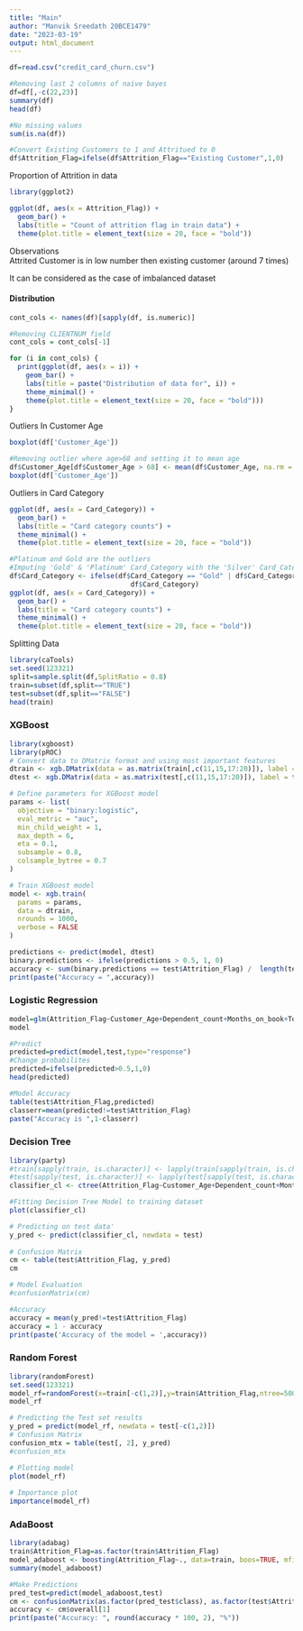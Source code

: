```yaml
---
title: "Main"
author: "Manvik Sreedath 20BCE1479"
date: "2023-03-19"
output: html_document
---
```

```r
df=read.csv("credit_card_churn.csv")

#Removing last 2 columns of naive bayes
df=df[,-c(22,23)]
summary(df)
head(df)

#No missing values
sum(is.na(df))

#Convert Existing Customers to 1 and Attritued to 0
df$Attrition_Flag=ifelse(df$Attrition_Flag=="Existing Customer",1,0)
```

Proportion of Attrition in data
```r
library(ggplot2)

ggplot(df, aes(x = Attrition_Flag)) + 
  geom_bar() +
  labs(title = "Count of attrition flag in train data") +
  theme(plot.title = element_text(size = 20, face = "bold"))
```
Observations<br>
Attrited Customer is in low number then existing customer (around 7 times)<br>

It can be considered as the case of imbalanced dataset<br>


<h4>Distribution</h4>
```r
cont_cols <- names(df)[sapply(df, is.numeric)]

#Removing CLIENTNUM field
cont_cols = cont_cols[-1]

for (i in cont_cols) {
  print(ggplot(df, aes(x = i)) +
    geom_bar() +
    labs(title = paste("Distribution of data for", i)) +
    theme_minimal() +
    theme(plot.title = element_text(size = 20, face = "bold")))
}
```
Outliers In Customer Age
```r
boxplot(df['Customer_Age'])

#Removing outlier where age>68 and setting it to mean age
df$Customer_Age[df$Customer_Age > 68] <- mean(df$Customer_Age, na.rm = TRUE)
boxplot(df['Customer_Age'])
```
Outliers in Card Category
```r
ggplot(df, aes(x = Card_Category)) +
  geom_bar() +
  labs(title = "Card category counts") +
  theme_minimal() +
  theme(plot.title = element_text(size = 20, face = "bold"))

#Platinum and Gold are the outliers
#Imputing 'Gold' & 'Platinum' Card_Category with the 'Silver' Card_Category.
df$Card_Category <- ifelse(df$Card_Category == "Gold" | df$Card_Category == "Platinum","Silver",
                              df$Card_Category)
ggplot(df, aes(x = Card_Category)) +
  geom_bar() +
  labs(title = "Card category counts") +
  theme_minimal() +
  theme(plot.title = element_text(size = 20, face = "bold"))
```
Splitting Data
```r
library(caTools)
set.seed(123321)
split=sample.split(df,SplitRatio = 0.8)
train=subset(df,split=="TRUE")
test=subset(df,split=="FALSE")
head(train)
```
<h3>XGBoost</h3>
```r
library(xgboost)
library(pROC)
# Convert data to DMatrix format and using most important features
dtrain <- xgb.DMatrix(data = as.matrix(train[,c(11,15,17:20)]), label = train$Attrition_Flag)
dtest <- xgb.DMatrix(data = as.matrix(test[,c(11,15,17:20)]), label = test$Attrition_Flag)

# Define parameters for XGBoost model
params <- list(
  objective = "binary:logistic",
  eval_metric = "auc",
  min_child_weight = 1,
  max_depth = 6,
  eta = 0.1,
  subsample = 0.8,
  colsample_bytree = 0.7
)

# Train XGBoost model
model <- xgb.train(
  params = params,
  data = dtrain,
  nrounds = 1000,
  verbose = FALSE
)

predictions <- predict(model, dtest)
binary.predictions <- ifelse(predictions > 0.5, 1, 0)
accuracy <- sum(binary.predictions == test$Attrition_Flag) /  length(test$Attrition_Flag)
print(paste("Accuracy = ",accuracy))
```
<h3>Logistic Regression</h3>
```r

model=glm(Attrition_Flag~Customer_Age+Dependent_count+Months_on_book+Total_Relationship_Count+Months_Inactive_12_mon+Contacts_Count_12_mon+Credit_Limit+Total_Revolving_Bal+Avg_Open_To_Buy+Total_Amt_Chng_Q4_Q1+Total_Trans_Amt+Total_Trans_Ct+Total_Ct_Chng_Q4_Q1+Avg_Utilization_Ratio,data=train,family="binomial")
model

#Predict
predicted=predict(model,test,type="response")
#Change probabilites
predicted=ifelse(predicted>0.5,1,0)
head(predicted)

#Model Accuracy
table(test$Attrition_Flag,predicted)
classerr=mean(predicted!=test$Attrition_Flag)
paste("Accuracy is ",1-classerr)
```
<h3> Decision Tree</h3>
```r
library(party)
#train[sapply(train, is.character)] <- lapply(train[sapply(train, is.character)], as.factor)
#test[sapply(test, is.character)] <- lapply(test[sapply(test, is.character)], as.factor)
classifier_cl <- ctree(Attrition_Flag~Customer_Age+Dependent_count+Months_on_book+Total_Relationship_Count+Months_Inactive_12_mon+Contacts_Count_12_mon+Credit_Limit+Total_Revolving_Bal+Avg_Open_To_Buy+Total_Amt_Chng_Q4_Q1+Total_Trans_Amt+Total_Trans_Ct+Total_Ct_Chng_Q4_Q1+Avg_Utilization_Ratio,data=train)

#Fitting Decision Tree Model to training dataset
plot(classifier_cl)

# Predicting on test data'
y_pred <- predict(classifier_cl, newdata = test)
 
# Confusion Matrix
cm <- table(test$Attrition_Flag, y_pred)
cm

# Model Evaluation
#confusionMatrix(cm)

#Accuracy
accuracy = mean(y_pred!=test$Attrition_Flag)
accuracy = 1 - accuracy
print(paste('Accuracy of the model = ',accuracy))
```
<h3>Random Forest</h3>
```r
library(randomForest)
set.seed(123321)
model_rf=randomForest(x=train[-c(1,2)],y=train$Attrition_Flag,ntree=500)
model_rf

# Predicting the Test set results
y_pred = predict(model_rf, newdata = test[-c(1,2)])
# Confusion Matrix
confusion_mtx = table(test[, 2], y_pred)
#confusion_mtx

# Plotting model
plot(model_rf)
  
# Importance plot
importance(model_rf)
```
<h3>AdaBoost </h3>
```r
library(adabag)
train$Attrition_Flag=as.factor(train$Attrition_Flag)
model_adaboost <- boosting(Attrition_Flag~., data=train, boos=TRUE, mfinal=50)
summary(model_adaboost)

#Make Predictions
pred_test=predict(model_adaboost,test)
cm <- confusionMatrix(as.factor(pred_test$class), as.factor(test$Attrition_Flag))
accuracy <- cm$overall[1]
print(paste("Accuracy: ", round(accuracy * 100, 2), "%"))
```
